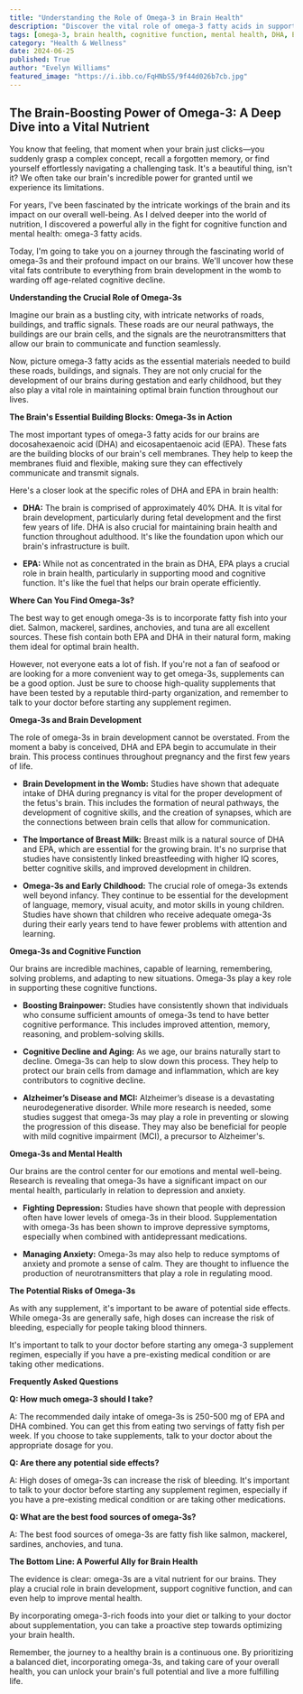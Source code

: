 ```yaml
---
title: "Understanding the Role of Omega-3 in Brain Health"
description: "Discover the vital role of omega-3 fatty acids in supporting brain development, cognitive function, and mental well-being. Learn about the benefits of DHA and EPA, where to find them, and how to incorporate them into your diet for optimal brain health."
tags: [omega-3, brain health, cognitive function, mental health, DHA, EPA, brain development, supplements, diet, nutrition]
category: "Health & Wellness"
date: 2024-06-25
published: True
author: "Evelyn Williams"
featured_image: "https://i.ibb.co/FqHNbS5/9f44d026b7cb.jpg"
---
```


## The Brain-Boosting Power of Omega-3: A Deep Dive into a Vital Nutrient

You know that feeling, that moment when your brain just clicks—you suddenly grasp a complex concept, recall a forgotten memory, or find yourself effortlessly navigating a challenging task. It's a beautiful thing, isn't it?  We often take our brain's incredible power for granted until we experience its limitations. 

For years, I've been fascinated by the intricate workings of the brain and its impact on our overall well-being. As I delved deeper into the world of nutrition, I discovered a powerful ally in the fight for cognitive function and mental health: omega-3 fatty acids. 

Today, I'm going to take you on a journey through the fascinating world of omega-3s and their profound impact on our brains. We'll uncover how these vital fats contribute to everything from brain development in the womb to warding off age-related cognitive decline. 

**Understanding the Crucial Role of Omega-3s**

Imagine our brain as a bustling city, with intricate networks of roads, buildings, and traffic signals. These roads are our neural pathways, the buildings are our brain cells, and the signals are the neurotransmitters that allow our brain to communicate and function seamlessly.  

Now, picture omega-3 fatty acids as the essential materials needed to build these roads, buildings, and signals. They are not only crucial for the development of our brains during gestation and early childhood, but they also play a vital role in maintaining optimal brain function throughout our lives. 

**The Brain's Essential Building Blocks: Omega-3s in Action**

The most important types of omega-3 fatty acids for our brains are docosahexaenoic acid (DHA) and eicosapentaenoic acid (EPA). These fats are the building blocks of our brain's cell membranes. They help to keep the membranes fluid and flexible, making sure they can effectively communicate and transmit signals.

Here's a closer look at the specific roles of DHA and EPA in brain health:

* **DHA:** The brain is comprised of approximately 40% DHA.  It is vital for brain development, particularly during fetal development and the first few years of life.  DHA is also crucial for maintaining brain health and function throughout adulthood.  It's like the foundation upon which our brain's infrastructure is built.

* **EPA:** While not as concentrated in the brain as DHA, EPA plays a crucial role in brain health, particularly in supporting mood and cognitive function. It's like the fuel that helps our brain operate efficiently.

**Where Can You Find Omega-3s?**

The best way to get enough omega-3s is to incorporate fatty fish into your diet. Salmon, mackerel, sardines, anchovies, and tuna are all excellent sources. These fish contain both EPA and DHA in their natural form, making them ideal for optimal brain health.

However, not everyone eats a lot of fish. If you're not a fan of seafood or are looking for a more convenient way to get omega-3s, supplements can be a good option.  Just be sure to choose high-quality supplements that have been tested by a reputable third-party organization, and remember to talk to your doctor before starting any supplement regimen.

**Omega-3s and Brain Development**

The role of omega-3s in brain development cannot be overstated.  From the moment a baby is conceived, DHA and EPA begin to accumulate in their brain.  This process continues throughout pregnancy and the first few years of life.   

* **Brain Development in the Womb:**  Studies have shown that adequate intake of DHA during pregnancy is vital for the proper development of the fetus's brain. This includes the formation of neural pathways, the development of cognitive skills, and the creation of synapses, which are the connections between brain cells that allow for communication.

* **The Importance of Breast Milk:**  Breast milk is a natural source of DHA and EPA, which are essential for the growing brain.  It's no surprise that studies have consistently linked breastfeeding with higher IQ scores, better cognitive skills, and improved development in children.

* **Omega-3s and Early Childhood:**  The crucial role of omega-3s extends well beyond infancy.  They continue to be essential for the development of language, memory, visual acuity, and motor skills in young children.  Studies have shown that children who receive adequate omega-3s during their early years tend to have fewer problems with attention and learning.

**Omega-3s and Cognitive Function**

Our brains are incredible machines, capable of learning, remembering, solving problems, and adapting to new situations.  Omega-3s play a key role in supporting these cognitive functions.

* **Boosting Brainpower:** Studies have consistently shown that individuals who consume sufficient amounts of omega-3s tend to have better cognitive performance. This includes improved attention, memory, reasoning, and problem-solving skills.

* **Cognitive Decline and Aging:**  As we age, our brains naturally start to decline.  Omega-3s can help to slow down this process.  They help to protect our brain cells from damage and inflammation, which are key contributors to cognitive decline.

* **Alzheimer’s Disease and MCI:** Alzheimer’s disease is a devastating neurodegenerative disorder.  While more research is needed, some studies suggest that omega-3s may play a role in preventing or slowing the progression of this disease.  They may also be beneficial for people with mild cognitive impairment (MCI), a precursor to Alzheimer's.

**Omega-3s and Mental Health**

Our brains are the control center for our emotions and mental well-being.  Research is revealing that omega-3s have a significant impact on our mental health, particularly in relation to depression and anxiety.

* **Fighting Depression:**  Studies have shown that people with depression often have lower levels of omega-3s in their blood. Supplementation with omega-3s has been shown to improve depressive symptoms, especially when combined with antidepressant medications.

* **Managing Anxiety:**  Omega-3s may also help to reduce symptoms of anxiety and promote a sense of calm. They are thought to influence the production of neurotransmitters that play a role in regulating mood.

**The Potential Risks of Omega-3s**

As with any supplement, it's important to be aware of potential side effects. While omega-3s are generally safe, high doses can increase the risk of bleeding, especially for people taking blood thinners. 

It's important to talk to your doctor before starting any omega-3 supplement regimen, especially if you have a pre-existing medical condition or are taking other medications.  

**Frequently Asked Questions**

**Q: How much omega-3 should I take?**

A:  The recommended daily intake of omega-3s is 250-500 mg of EPA and DHA combined.  You can get this from eating two servings of fatty fish per week.  If you choose to take supplements, talk to your doctor about the appropriate dosage for you.

**Q:  Are there any potential side effects?**

A:  High doses of omega-3s can increase the risk of bleeding.  It's important to talk to your doctor before starting any supplement regimen, especially if you have a pre-existing medical condition or are taking other medications.

**Q:  What are the best food sources of omega-3s?**

A:  The best food sources of omega-3s are fatty fish like salmon, mackerel, sardines, anchovies, and tuna. 

**The Bottom Line: A Powerful Ally for Brain Health**

The evidence is clear: omega-3s are a vital nutrient for our brains.  They play a crucial role in brain development, support cognitive function, and can even help to improve mental health.   

By incorporating omega-3-rich foods into your diet or talking to your doctor about supplementation, you can take a proactive step towards optimizing your brain health.  

Remember, the journey to a healthy brain is a continuous one. By prioritizing a balanced diet, incorporating omega-3s, and taking care of your overall health, you can unlock your brain's full potential and live a more fulfilling life. 
